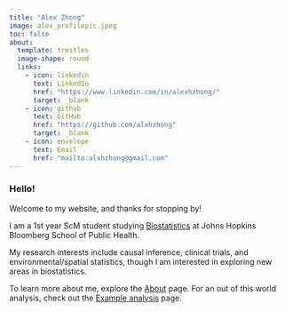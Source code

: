 ```yaml
---
title: "Alex Zhong"
image: alex_profilepic.jpeg
toc: false
about:
  template: trestles
  image-shape: round
  links:
    - icon: linkedin
      text: LinkedIn
      href: "https://www.linkedin.com/in/alexhzhong/"
      target: _blank
    - icon: github
      text: GitHub
      href: "https://github.com/alxhzhong"
      target: _blank
    - icon: envelope
      text: Email
      href: "mailto:alxhzhong@gmail.com"
---
```


### Hello!
Welcome to my website, and thanks for stopping by!

I am a 1st year ScM student studying [Biostatistics](https://publichealth.jhu.edu/departments/biostatistics) at Johns Hopkins Bloomberg School of Public Health.

My research interests include causal inference, clinical trials, and environmental/spatial statistics, though I am interested in exploring new areas in biostatistics.

To learn more about me, explore the [About](about.qmd) page. For an out of this world analysis, check out the [Example analysis](example_analysis.qmd) page.
